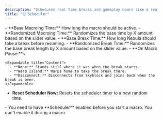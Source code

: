 ```yaml
---
description: "Schedules real time breaks and gameplay hours like a real player would."
title: "🗓️ Scheduler"
---
```


<Accordion title="General" icon="gear" iconType="solid">
  - **Base Macroing Time:** How long the macro should be active.
  - **Randomized Macroing Time:** Randomizes the base time by X amount based on the slider value.
  - **Base Break Time:** How long Nebula should take a break before resuming.
  - **Randomized Break Time:** Randomizes the base break length by X amount based on the slider value.
  - **On Macro Pause:**⤵

    <Expandable title="Content">
      - **None:** Stands still where it was when the break starts.
      - **Warp Island:** Warps home to take the break there.
      - **Disconnect:** Disconnects from Skyblock and joins back when the break is over.
    </Expandable>
  - **Reset Scheduler Now:** Resets the scheduler timer to a new random time.
</Accordion>

<Accordion title="Usage Notes" icon="sparkles">
  - You need to have **Scheduler** enabled before you start a macro. You can't enable it during a macro.
</Accordion>
